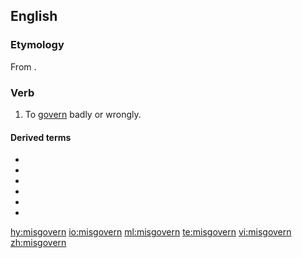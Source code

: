 ==English==

===Etymology===
From {{prefix|mis|govern|lang=en}}.

===Verb===
{{en-verb|misgoverns|misgoverning|misgoverned|misgoverned}}

# {{label|en|transitive}} To [[govern]] badly or wrongly.

====Derived terms====
* {{l|en|misgovernail}}
* {{l|en|misgovernance}}
* {{l|en|misgoverned}}
* {{l|en|misgoverning}}
* {{l|en|misgovernment}}
* {{l|en|misgovernor}}

[[hy:misgovern]]
[[io:misgovern]]
[[ml:misgovern]]
[[te:misgovern]]
[[vi:misgovern]]
[[zh:misgovern]]